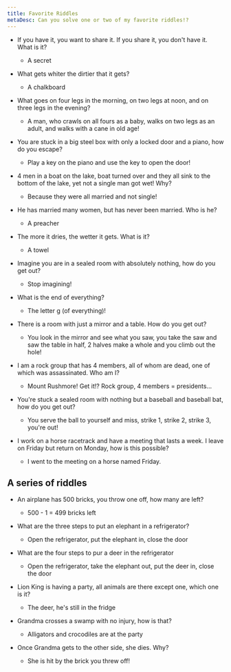 ```yaml
---
title: Favorite Riddles
metaDesc: Can you solve one or two of my favorite riddles!?
---
```


- If you have it, you want to share it. If you share it,
  you don't have it. What is it?

  - A secret

- What gets whiter the dirtier that it gets?

  - A chalkboard

- What goes on four legs in the morning, on two legs at
  noon, and on three legs in the evening?

  - A man, who crawls on all fours as a baby, walks on two legs as an adult, and walks with a
    cane in old age!

- You are stuck in a big steel box with only a locked
  door and a piano, how do you escape?

  - Play a key on the piano and use the key to open the door!

- 4 men in a boat on the lake, boat turned over and they
  all sink to the bottom of the lake, yet not a single man got wet! Why?

  - Because they were all married and not single!

- He has married many women, but has never been married.
  Who is he?

  - A preacher

- The more it dries, the wetter it gets. What is it?

  - A towel

- Imagine you are in a sealed room with absolutely
  nothing, how do you get out?

  - Stop imagining!

- What is the end of everything?

  - The letter g (of everything)!

- There is a room with just a mirror and a table. How
  do you get out?

  - You look in the mirror and see what you saw, you take the saw and saw the table in half, 2
    halves make a whole and you climb out the hole!

- I am a rock group that has 4 members, all of whom are
  dead, one of which was assassinated. Who am I?

  - Mount Rushmore! Get it!? Rock group, 4 members = presidents...

- You're stuck a sealed room with nothing but a
  baseball and baseball bat, how do you get out?

  - You serve the ball to yourself and miss, strike 1, strike 2, strike 3, you're out!

- I work on a horse racetrack and have a meeting that
  lasts a week. I leave on Friday but return on Monday, how is this possible?
  - I went to the meeting on a horse named Friday.

## A series of riddles

- An airplane has 500 bricks, you throw one off,
  how many are left?

  - 500 - 1 = 499 bricks left

- What are the three steps to put an elephant in
  a refrigerator?

  - Open the refrigerator, put the elephant in, close the door

- What are the four steps to pur a deer in the
  refrigerator

  - Open the refrigerator, take the elephant out, put the deer in, close the door

- Lion King is having a party, all animals are
  there except one, which one is it?

  - The deer, he's still in the fridge

- Grandma crosses a swamp with no injury, how is
  that?

  - Alligators and crocodiles are at the party

- Once Grandma gets to the other side, she dies.
  Why?

  - She is hit by the brick you threw off!
